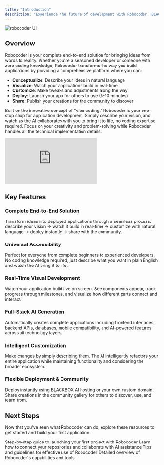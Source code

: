 ```yaml
---
title: "Introduction"
description: "Experience the future of development with Robocoder, BLACKBOX AI's next-generation vibe coding platform."
---
```


![robocoder UI](/images/robocoder/robocoder_UI.png)

## Overview

Robocoder is your complete end-to-end solution for bringing ideas from words to reality. Whether you're a seasoned developer or someone with zero coding knowledge, Robocoder transforms the way you build applications by providing a comprehensive platform where you can:

- **Conceptualize**: Describe your ideas in natural language
- **Visualize**: Watch your applications build in real-time
- **Customize**: Make tweaks and adjustments along the way
- **Deploy**: Launch your app for others to use (5-10 minutes)
- **Share**: Publish your creations for the community to discover

Built on the innovative concept of "vibe coding," Robocoder is your one-stop shop for application development. Simply describe your vision, and watch as the AI collaborates with you to bring it to life, no coding expertise required. Focus on your creativity and problem-solving while Robocoder handles all the technical implementation details.

<iframe
  className="w-full aspect-video rounded-xl"
  src="https://www.youtube.com/embed/CZd1vIsiC88"
  title="YouTube video player"
  frameBorder="0"
  allow="accelerometer; autoplay; clipboard-write; encrypted-media; gyroscope; picture-in-picture"
  allowFullScreen
></iframe>

## Key Features

### Complete End-to-End Solution
Transform ideas into deployed applications through a seamless process: describe your vision → watch it build in real-time → customize with natural language → deploy instantly → share with the community.

### Universal Accessibility
Perfect for everyone from complete beginners to experienced developers. No coding knowledge required, just describe what you want in plain English and watch the AI bring it to life.

### Real-Time Visual Development
Watch your application build live on screen. See components appear, track progress through milestones, and visualize how different parts connect and interact.

### Full-Stack AI Generation
Automatically creates complete applications including frontend interfaces, backend APIs, databases, mobile compatibility, and AI-powered features across all technology layers.

### Intelligent Customization
Make changes by simply describing them. The AI intelligently refactors your entire application while maintaining functionality and considering the broader ecosystem.

### Flexible Deployment & Community
Deploy instantly using BLACKBOX AI hosting or your own custom domain. Share creations in the community gallery for others to discover, use, and learn from.

## Next Steps

Now that you've seen what Robocoder can do, explore these resources to get started and build your first application:

<CardGroup>
  <Card title="Getting Started" icon="rocket" href="/features/robocoder/getting-started">
    Step-by-step guide to launching your first project with Robocoder
  </Card>

  <Card title="Git Integration" icon="code" href="/features/robocoder/git-integration">
    Learn how to connect your repositories and collaborate with AI assistance
  </Card>

  <Card title="Best Practices" icon="star" href="/features/robocoder/best-practices">
    Tips and guidelines for effective use of Robocoder
  </Card>

  <Card title="Key Features" icon="key" href="/features/robocoder/key-features">
    Detailed overview of Robocoder's capabilities and tools
  </Card>
</CardGroup>
